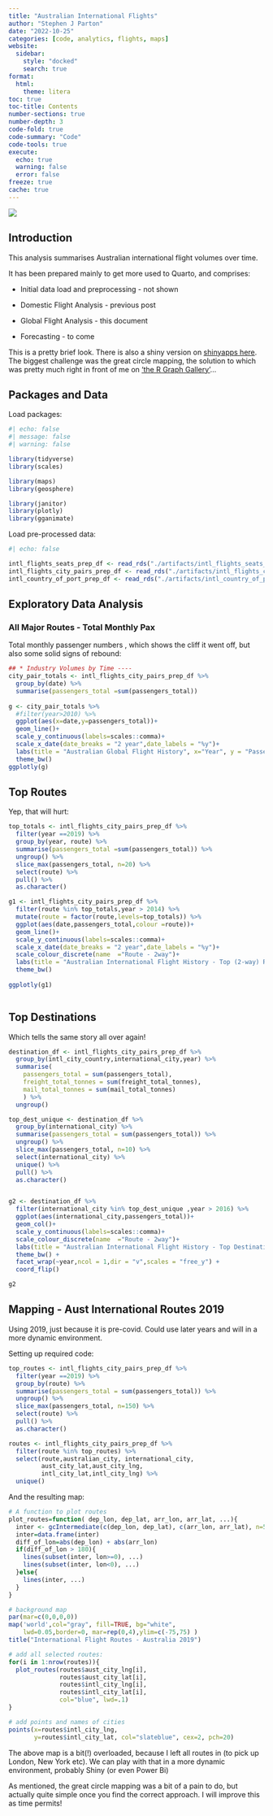 ```yaml
---
title: "Australian International Flights"
author: "Stephen J Parton"
date: "2022-10-25"
categories: [code, analytics, flights, maps]
website:
  sidebar:
    style: "docked"
    search: true
format: 
  html: 
    theme: litera
toc: true
toc-title: Contents
number-sections: true
number-depth: 3
code-fold: true
code-summary: "Code"
code-tools: true
execute: 
  echo: true
  warning: false
  error: false
freeze: true
cache: true
---
```


![](thumbnail.jpg)

## Introduction

This analysis summarises Australian international flight volumes over time.

It has been prepared mainly to get more used to Quarto, and comprises:

-   Initial data load and preprocessing - not shown

-   Domestic Flight Analysis - previous post

-   Global Flight Analysis - this document

-   Forecasting - to come

This is a pretty brief look. There is also a shiny version on [shinyapps here](https://sjpanalytics.shinyapps.io/shiny_aust_flights/). The biggest challenge was the great circle mapping, the solution to which was pretty much right in front of me on ['the R Graph Gallery'](https://r-graph-gallery.com/how-to-draw-connecting-routes-on-map-with-r-and-great-circles.html)...

## Packages and Data

Load packages:

```r

#| echo: false
#| message: false
#| warning: false

library(tidyverse)
library(scales)

library(maps)
library(geosphere)

library(janitor)
library(plotly)
library(gganimate)

```

Load pre-processed data:

```r

#| echo: false

intl_flights_seats_prep_df <- read_rds("./artifacts/intl_flights_seats_prep_df.rds")
intl_flights_city_pairs_prep_df <- read_rds("./artifacts/intl_flights_city_pairs_prep_df.rds")
intl_country_of_port_prep_df <- read_rds("./artifacts/intl_country_of_port_prep_df.rds")

```

## Exploratory Data Analysis

### All Major Routes - Total Monthly Pax

Total monthly passenger numbers , which shows the cliff it went off, but also some solid signs of rebound:

```r


## * Industry Volumes by Time ----
city_pair_totals <- intl_flights_city_pairs_prep_df %>% 
  group_by(date) %>% 
  summarise(passengers_total =sum(passengers_total))
  
g <- city_pair_totals %>% 
  #filter(year>2010) %>% 
  ggplot(aes(x=date,y=passengers_total))+
  geom_line()+
  scale_y_continuous(labels=scales::comma)+
  scale_x_date(date_breaks = "2 year",date_labels = "%y")+
  labs(title = "Australian Global Flight History", x="Year", y = "Passenger Numbers (monthly)")+
  theme_bw()
ggplotly(g)

```

## Top Routes

Yep, that will hurt:

```r


top_totals <- intl_flights_city_pairs_prep_df %>% 
  filter(year ==2019) %>% 
  group_by(year, route) %>% 
  summarise(passengers_total =sum(passengers_total)) %>% 
  ungroup() %>%
  slice_max(passengers_total, n=20) %>% 
  select(route) %>% 
  pull() %>% 
  as.character()

g1 <- intl_flights_city_pairs_prep_df %>% 
  filter(route %in% top_totals,year > 2014) %>%
  mutate(route = factor(route,levels=top_totals)) %>% 
  ggplot(aes(date,passengers_total,colour =route))+
  geom_line()+
  scale_y_continuous(labels=scales::comma)+
  scale_x_date(date_breaks = "2 year",date_labels = "%y")+
  scale_colour_discrete(name  ="Route - 2way")+
  labs(title = "Australian International Flight History - Top (2-way) Routes", x="by Month", y = "Passenger Numbers (monthly)")+
  theme_bw()
  
ggplotly(g1)



```

## Top Destinations

Which tells the same story all over again!

```r

destination_df <- intl_flights_city_pairs_prep_df %>% 
  group_by(intl_city_country,international_city,year) %>% 
  summarise(
    passengers_total = sum(passengers_total),
    freight_total_tonnes = sum(freight_total_tonnes),
    mail_total_tonnes = sum(mail_total_tonnes)
    ) %>% 
  ungroup()

top_dest_unique <- destination_df %>%
  group_by(international_city) %>% 
  summarise(passengers_total = sum(passengers_total)) %>% 
  ungroup() %>% 
  slice_max(passengers_total, n=10) %>% 
  select(international_city) %>% 
  unique() %>% 
  pull() %>% 
  as.character()


g2 <- destination_df %>% 
  filter(international_city %in% top_dest_unique ,year > 2016) %>%
  ggplot(aes(international_city,passengers_total))+
  geom_col()+
  scale_y_continuous(labels=scales::comma)+
  scale_colour_discrete(name  ="Route - 2way")+
  labs(title = "Australian International Flight History - Top Destinations", x="", y = "Passenger Numbers pa")+
  theme_bw() +
  facet_wrap(~year,ncol = 1,dir = "v",scales = "free_y") +
  coord_flip()

g2


```

## Mapping - Aust International Routes 2019

Using 2019, just because it is pre-covid. Could use later years and will in a more dynamic environment.

Setting up required code:

```r

top_routes <- intl_flights_city_pairs_prep_df %>% 
  filter(year ==2019) %>% 
  group_by(route) %>% 
  summarise(passengers_total = sum(passengers_total)) %>% 
  ungroup() %>%
  slice_max(passengers_total, n=150) %>% 
  select(route) %>% 
  pull() %>% 
  as.character()

routes <- intl_flights_city_pairs_prep_df %>% 
  filter(route %in% top_routes) %>% 
  select(route,australian_city, international_city,
         aust_city_lat,aust_city_lng,
         intl_city_lat,intl_city_lng) %>% 
  unique()


```

And the resulting map:

```r


# A function to plot routes
plot_routes=function( dep_lon, dep_lat, arr_lon, arr_lat, ...){
  inter <- gcIntermediate(c(dep_lon, dep_lat), c(arr_lon, arr_lat), n=50, addStartEnd=TRUE, breakAtDateLine=F)             
  inter=data.frame(inter)
  diff_of_lon=abs(dep_lon) + abs(arr_lon)
  if(diff_of_lon > 180){
    lines(subset(inter, lon>=0), ...)
    lines(subset(inter, lon<0), ...)
  }else{
    lines(inter, ...)
  }
}

# background map
par(mar=c(0,0,0,0))
map('world',col="gray", fill=TRUE, bg="white", 
    lwd=0.05,border=0, mar=rep(0,4),ylim=c(-75,75) )
title("International Flight Routes - Australia 2019")

# add all selected routes:
for(i in 1:nrow(routes)){
  plot_routes(routes$aust_city_lng[i], 
              routes$aust_city_lat[i], 
              routes$intl_city_lng[i], 
              routes$intl_city_lat[i], 
              col="blue", lwd=.1)
}

# add points and names of cities
points(x=routes$intl_city_lng, 
       y=routes$intl_city_lat, col="slateblue", cex=2, pch=20)


```

The above map is a bit(!) overloaded, because I left all routes in (to pick up London, New York etc). We can play with that in a more dynamic environment, probably Shiny (or even Power Bi)

As mentioned, the great circle mapping was a bit of a pain to do, but actually quite simple once you find the correct approach. I will improve this as time permits!
